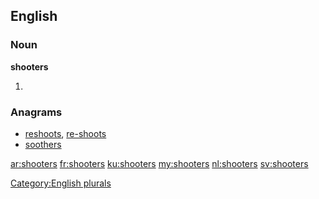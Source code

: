 ==English==

===Noun===
'''shooters'''

# {{plural of|shooter}}

===Anagrams===
* [[reshoots#English|reshoots]], [[re-shoots#English|re-shoots]]
* [[soothers#English|soothers]]

[[Category:English plurals]]

[[ar:shooters]]
[[fr:shooters]]
[[ku:shooters]]
[[my:shooters]]
[[nl:shooters]]
[[sv:shooters]]